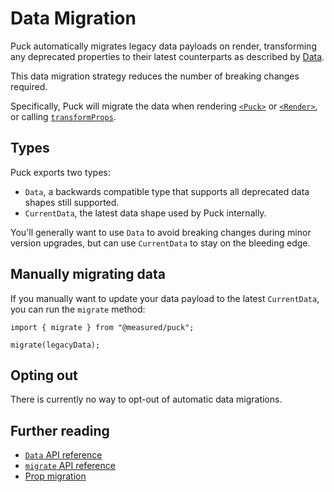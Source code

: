 # Data Migration

Puck automatically migrates legacy data payloads on render, transforming any deprecated properties to their latest counterparts as described by [Data](/docs/api-reference/data).

This data migration strategy reduces the number of breaking changes required.

Specifically, Puck will migrate the data when rendering [`<Puck>`](/docs/api-reference/components/puck) or [`<Render>`](/docs/api-reference/components/render), or calling [`transformProps`](/docs/api-reference/functions/transform-props).

## Types

Puck exports two types:

- `Data`, a backwards compatible type that supports all deprecated data shapes still supported.
- `CurrentData`, the latest data shape used by Puck internally.

You'll generally want to use `Data` to avoid breaking changes during minor version upgrades, but can use `CurrentData` to stay on the bleeding edge.

## Manually migrating data

If you manually want to update your data payload to the latest `CurrentData`, you can run the `migrate` method:

```tsx
import { migrate } from "@measured/puck";

migrate(legacyData);
```

## Opting out

There is currently no way to opt-out of automatic data migrations.

## Further reading

- [`Data` API reference](/docs/api-reference/data)
- [`migrate` API reference](/docs/api-reference/functions/migrate)
- [Prop migration](/docs/integrating-puck/prop-migration)

